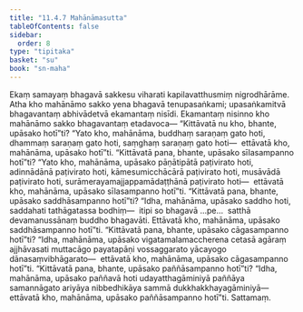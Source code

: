 ```yaml
---
title: "11.4.7 Mahānāmasutta"
tableOfContents: false
sidebar:
  order: 8
type: "tipitaka"
basket: "su"
book: "sn-maha"
---
```



<DynamicBreadcrumb />

<Division number="1033" book="sn-maha">

<Paragraph number="2022" book="sn-maha">
Ekaṃ samayaṃ bhagavā sakkesu viharati kapilavatthusmiṃ nigrodhārāme. Atha kho mahānāmo sakko yena bhagavā tenupasaṅkami; upasaṅkamitvā bhagavantaṃ abhivādetvā ekamantaṃ nisīdi. Ekamantaṃ nisinno kho mahānāmo sakko bhagavantaṃ etadavoca—
</Paragraph>

<Paragraph number="2023" book="sn-maha">
“Kittāvatā nu kho, bhante, upāsako hotī”ti? “Yato kho, mahānāma, buddhaṃ saraṇaṃ gato hoti, dhammaṃ saraṇaṃ gato hoti, saṃghaṃ saraṇaṃ gato hoti—  ettāvatā kho, mahānāma, upāsako hotī”ti.
</Paragraph>

<Paragraph number="2024" book="sn-maha">
“Kittāvatā pana, bhante, upāsako sīlasampanno hotī”ti? “Yato kho, mahānāma, upāsako pāṇātipātā paṭivirato hoti, adinnādānā paṭivirato hoti, kāmesumicchācārā paṭivirato hoti, musāvādā paṭivirato hoti, surāmerayamajjappamādaṭṭhānā paṭivirato hoti—  ettāvatā kho, mahānāma, upāsako sīlasampanno hotī”ti.
</Paragraph>

<Paragraph number="2025" book="sn-maha">
“Kittāvatā pana, bhante, upāsako saddhāsampanno hotī”ti? “Idha, mahānāma, upāsako saddho hoti, saddahati tathāgatassa bodhiṃ—  itipi so bhagavā …pe…  satthā devamanussānaṃ buddho bhagavāti. Ettāvatā kho, mahānāma, upāsako saddhāsampanno hotī”ti.
</Paragraph>

<Paragraph number="2026" book="sn-maha">
“Kittāvatā pana, bhante, upāsako cāgasampanno hotī”ti? “Idha, mahānāma, upāsako vigatamalamaccherena cetasā agāraṃ ajjhāvasati muttacāgo payatapāṇi vossaggarato yācayogo dānasaṃvibhāgarato—  ettāvatā kho, mahānāma, upāsako cāgasampanno hotī”ti.
</Paragraph>

<Paragraph number="2027" book="sn-maha">
“Kittāvatā pana, bhante, upāsako paññāsampanno hotī”ti? “Idha, mahānāma, upāsako paññavā hoti udayatthagāminiyā paññāya samannāgato ariyāya nibbedhikāya sammā dukkhakkhayagāminiyā—  ettāvatā kho, mahānāma, upāsako paññāsampanno hotī”ti.

</Paragraph>
</Division>

<Paragraph number="2028" type="center" book="sn-maha">
Sattamaṃ.
</Paragraph>